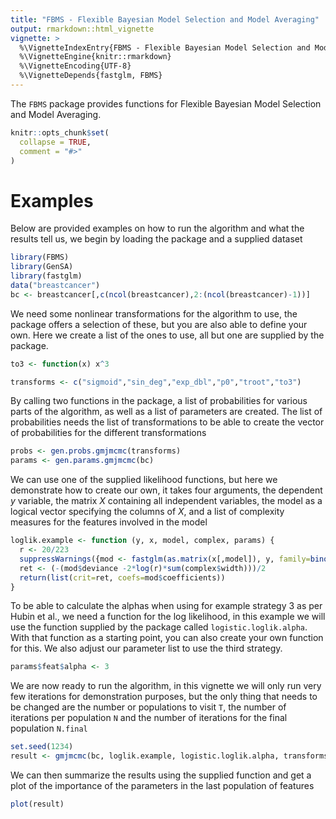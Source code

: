 ```yaml
---
title: "FBMS - Flexible Bayesian Model Selection and Model Averaging"
output: rmarkdown::html_vignette
vignette: >
  %\VignetteIndexEntry{FBMS - Flexible Bayesian Model Selection and Model Averaging}
  %\VignetteEngine{knitr::rmarkdown}
  %\VignetteEncoding{UTF-8}
  %\VignetteDepends{fastglm, FBMS}
---
```

The `FBMS` package provides functions for Flexible Bayesian Model Selection and Model Averaging.


```r
knitr::opts_chunk$set(
  collapse = TRUE,
  comment = "#>"
)
```
# Examples
Below are provided examples on how to run the algorithm and what the results tell us, we begin by loading the package and a supplied dataset
```r
library(FBMS)
library(GenSA)
library(fastglm)
data("breastcancer")
bc <- breastcancer[,c(ncol(breastcancer),2:(ncol(breastcancer)-1))]
```
We need some nonlinear transformations for the algorithm to use, the package offers a selection of these, but you are also able to define your own. Here we create a list of the ones to use, all but one are supplied by the package.
```r
to3 <- function(x) x^3

transforms <- c("sigmoid","sin_deg","exp_dbl","p0","troot","to3")
```
By calling two functions in the package, a list of probabilities for various parts of the algorithm, as well as a list of parameters are created. The list of probabilities needs the list of transformations to be able to create the vector of probabilities for the different transformations
```r
probs <- gen.probs.gmjmcmc(transforms)
params <- gen.params.gmjmcmc(bc)
```
We can use one of the supplied likelihood functions, but here we demonstrate how to create our own, it takes four arguments, the dependent $y$ variable, the matrix $X$ containing all independent variables, the model as a logical vector specifying the columns of $X$, and a list of complexity measures for the features involved in the model
```r
loglik.example <- function (y, x, model, complex, params) {
  r <- 20/223
  suppressWarnings({mod <- fastglm(as.matrix(x[,model]), y, family=binomial())})
  ret <- (-(mod$deviance -2*log(r)*sum(complex$width)))/2
  return(list(crit=ret, coefs=mod$coefficients))
}
```
To be able to calculate the alphas when using for example strategy 3 as per Hubin et al., we need a function for the log likelihood, in this example we will use the function supplied by the package called `logistic.loglik.alpha`. With that function as a starting point, you can also create your own function for this. We also adjust our parameter list to use the third strategy.
```r
params$feat$alpha <- 3
```

We are now ready to run the algorithm, in this vignette we will only run very few iterations for demonstration purposes, but the only thing that needs to be changed are the number or populations to visit `T`, the number of iterations per population `N` and the number of iterations for the final population `N.final`
```r
set.seed(1234)
result <- gmjmcmc(bc, loglik.example, logistic.loglik.alpha, transforms, P=3, N=30, N.final=60, probs, params)
```
We can then summarize the results using the supplied function and get a plot of the importance of the parameters in the last population of features
```r
plot(result)
```
